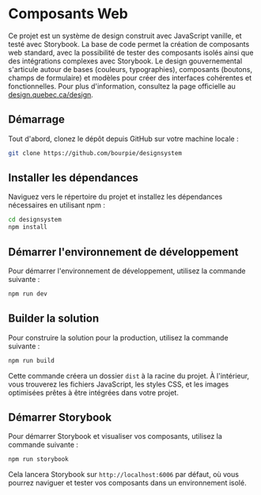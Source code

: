 
<Meta title="Introduction" />

# Composants Web

Ce projet est un système de design construit avec JavaScript vanille, et testé avec Storybook. La base de code permet la création de composants web standard, avec la possibilité de tester des composants isolés ainsi que des intégrations complexes avec Storybook. Le design gouvernemental s'articule autour de bases (couleurs, typographies), composants (boutons, champs de formulaire) et modèles pour créer des interfaces cohérentes et fonctionnelles. Pour plus d'information, consultez la page officielle au [design.quebec.ca/design](https://design.quebec.ca/design).

## Démarrage

Tout d'abord, clonez le dépôt depuis GitHub sur votre machine locale :
```bash
git clone https://github.com/bourpie/designsystem
```

## Installer les dépendances

Naviguez vers le répertoire du projet et installez les dépendances nécessaires en utilisant npm :
```bash
cd designsystem
npm install
```

## Démarrer l'environnement de développement

Pour démarrer l'environnement de développement, utilisez la commande suivante :

```bash
npm run dev
```

## Builder la solution

Pour construire la solution pour la production, utilisez la commande suivante :

```bash
npm run build
```
Cette commande créera un dossier `dist` à la racine du projet. À l'intérieur, vous trouverez les fichiers JavaScript, les styles CSS, et les images optimisées prêtes à être intégrées dans votre projet.

## Démarrer Storybook

Pour démarrer Storybook et visualiser vos composants, utilisez la commande suivante :

```bash
npm run storybook
```
Cela lancera Storybook sur `http://localhost:6006` par défaut, où vous pourrez naviguer et tester vos composants dans un environnement isolé.
